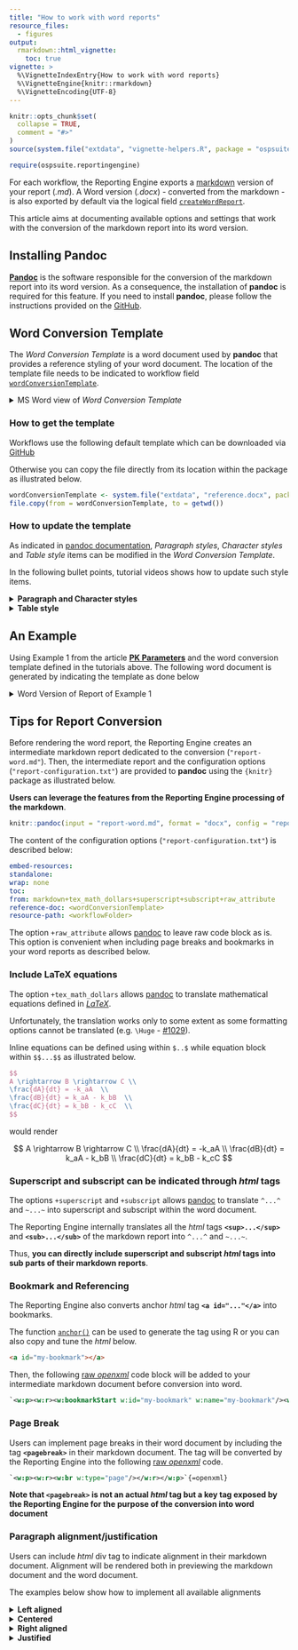 ```yaml
---
title: "How to work with word reports"
resource_files:
  - figures
output: 
  rmarkdown::html_vignette:
    toc: true
vignette: >
  %\VignetteIndexEntry{How to work with word reports}
  %\VignetteEngine{knitr::rmarkdown}
  %\VignetteEncoding{UTF-8}
---
```


```r
knitr::opts_chunk$set(
  collapse = TRUE,
  comment = "#>"
)
source(system.file("extdata", "vignette-helpers.R", package = "ospsuite.reportingengine"))
```

```r
require(ospsuite.reportingengine)
```


For each workflow, the Reporting Engine exports a [markdown](https://www.markdownguide.org/) version of your report (*.md*).
A Word version (*.docx*) - converted from the markdown - is also exported by default via the logical field [`createWordReport`](../reference/Workflow.html#public-fields).

This article aims at documenting available options and settings that work with the conversion of the markdown report into its word version.

## Installing Pandoc

[**Pandoc**](https://pandoc.org/) is the software responsible for the conversion of the markdown report into its word version.
As a consequence, the installation of **pandoc** is required for this feature.
If you need to install **pandoc**, please follow the instructions provided on the [GitHub](https://github.com/Open-Systems-Pharmacology/OSPSuite.ReportingEngine/wiki/Installing-pandoc).

<!--- TODO: the wiki is currently empty and needs to have instructions for the user -->

## Word Conversion Template

The *Word Conversion Template* is a word document used by **pandoc** that provides a reference styling of your word document.
The location of the template file needs to be indicated to workflow field [`wordConversionTemplate`](../reference/Workflow.html#public-fields). 

<details><summary>MS Word view of *Word Conversion Template*</summary>

```r
# After running each vignette, their output is cleared when using devtools::check()
# However, the content of "figures/" directory is required for docs/articles that display vignettes as a webpage
# Thus, the file is temporarily copied to "figures/"
dir.create("figures", showWarnings = FALSE)
file.copy(
  from = system.file("extdata", "reference-docx.png", package = "ospsuite.reportingengine"),
  to = "figures"
) 
```

![](figures/reference-docx.png){width="90%"}

</details>


### How to get the template

Workflows use the following default template which can be downloaded via [GitHub](https://github.com/Open-Systems-Pharmacology/OSPSuite.ReportingEngine/blob/develop/inst/extdata/reference.docx)

Otherwise you can copy the file directly from its location within the package as illustrated below.

```r
wordConversionTemplate <- system.file("extdata", "reference.docx", package = "ospsuite.reportingengine")
file.copy(from = wordConversionTemplate, to = getwd())
```

### How to update the template

As indicated in [pandoc documentation](https://pandoc.org/MANUAL.html#options-affecting-specific-writers),
*Paragraph styles*, *Character styles* and *Table style* items can be modified in the *Word Conversion Template*.

In the following bullet points, tutorial videos shows how to update such style items.

<details><summary><strong>Paragraph and Character styles</strong></summary>

```r
file.copy(
  from = system.file("extdata", "paragraph-styles-reference-doc.mp4", package = "ospsuite.reportingengine"),
  to = "figures"
) 
```

![](figures/paragraph-styles-reference-doc.mp4){width="90%"}

</details>

<details><summary><strong>Table style</strong></summary>

Note that only one Table style named [**Table**](https://github.com/jgm/pandoc/issues/7746) is used by pandoc for styling the converted tables.

Note that the font in the table needs to be defined by updating the character style named [*Compact*](https://github.com/Open-Systems-Pharmacology/OSPSuite.ReportingEngine/issues/857).

**Limitations**: As indicated in issue [#857](https://github.com/Open-Systems-Pharmacology/OSPSuite.ReportingEngine/issues/857),
styling does not account for text alignment/justification within the table.

```r
file.copy(
  from = system.file("extdata", "table-style-reference-doc.mp4", package = "ospsuite.reportingengine"),
  to = "figures"
) 
```

![](figures/table-style-reference-doc.mp4){width="90%"}

</details>


## An Example

Using Example 1 from the article [**PK Parameters**](pk-parameters.html#example-1) and the word conversion template defined in the tutorials above.
The following word document is generated by indicating the template as done below

<details><summary>Word Version of Report of Example 1</summary>

```r
myExampleWorkflow <- MeanModelWorkflow$new(
    simulationSets = myExampleSet,
    workflowFolder = "myExample-Results",
    wordConversionTemplate = "reference.docx"
  )
```

```r
file.copy(
  from = system.file("extdata", "report-reference-docx.png", package = "ospsuite.reportingengine"),
  to = "figures"
) 
```

![](figures/report-reference-docx.png){width="100%"}

</details>

## Tips for Report Conversion

Before rendering the word report, the Reporting Engine creates an intermediate markdown report dedicated to the conversion (`"report-word.md"`).
Then, the intermediate report and the configuration options (`"report-configuration.txt"`) are provided to **pandoc** using the `{knitr}` package as illustrated below.

**Users can leverage the features from the Reporting Engine processing of the markdown**.

```r
knitr::pandoc(input = "report-word.md", format = "docx", config = "report-configuration.txt")
```

The content of the configuration options (`"report-configuration.txt"`) is described below:

```yaml
embed-resources:
standalone:
wrap: none
toc:
from: markdown+tex_math_dollars+superscript+subscript+raw_attribute
reference-doc: <wordConversionTemplate>
resource-path: <workflowFolder>
```

The option `+raw_attribute` allows [pandoc](https://pandoc.org/MANUAL.html#extension-raw_attribute) to leave raw code block as is.
This option is convenient when including page breaks and bookmarks in your word reports as described below.

### Include LaTeX equations

The option `+tex_math_dollars` allows [pandoc](https://pandoc.org/MANUAL.html#extension-tex_math_dollars) 
to translate mathematical equations defined in [*LaTeX*](https://en.wikibooks.org/wiki/LaTeX/Mathematics).

<!--- Link to LateX wikibook that provides lists of symbols, letters and operators -->

Unfortunately, the translation works only to some extent as some formatting options cannot be translated (e.g. `\Huge` - [#1029](https://github.com/Open-Systems-Pharmacology/OSPSuite.ReportingEngine/issues/1029)).

Inline equations can be defined using within `$..$` while equation block within `$$...$$` as illustrated below.

```latex
$$
A \rightarrow B \rightarrow C \\
\frac{dA}{dt} = -k_aA  \\
\frac{dB}{dt} = k_aA - k_bB  \\
\frac{dC}{dt} = k_bB - k_cC  \\
$$
```

would render

$$
A \rightarrow B \rightarrow C \\
\frac{dA}{dt} = -k_aA  \\
\frac{dB}{dt} = k_aA - k_bB  \\
\frac{dC}{dt} = k_bB - k_cC
$$

### Superscript and subscript can be indicated through *html* tags

The options `+superscript` and `+subscript` allows [pandoc](https://pandoc.org/MANUAL.html#superscripts-and-subscripts) 
to translate `^...^` and `~...~` into superscript and subscript within the word document.

The Reporting Engine internally translates all the *html* tags **`<sup>...</sup>`** and **`<sub>...</sub>`** of the markdown report into `^...^` and `~...~`.

Thus, **you can directly include superscript and subscript *html* tags into sub parts of their markdown reports**.

### Bookmark and Referencing 

The Reporting Engine also converts anchor *html* tag **`<a id="..."</a>`** into bookmarks.

The function [`anchor()`](../reference/anchor) can be used to generate the tag using R or you can also copy and tune the *html* below.

```html
<a id="my-bookmark"></a>
```

Then, the following [raw *openxml*](https://learn.microsoft.com/en-us/dotnet/api/documentformat.openxml.wordprocessing.bookmarkstart?view=openxml-2.8.1#remarks) code block will be added to your intermediate markdown document before conversion into word.

```xml
`<w:p><w:r><w:bookmarkStart w:id="my-bookmark" w:name="my-bookmark"/><w:bookmarkEnd w:id="my-bookmark"/></w:r></w:p>`{=openxml}
```

### Page Break 

Users can implement page breaks in their word document by including the tag **`<pagebreak>`** in their markdown document.
The tag will be converted by the Reporting Engine into the following [raw *openxml*](https://pandoc.org/MANUAL.html#extension-raw_attribute) code.

```xml
`<w:p><w:r><w:br w:type="page"/></w:r></w:p>`{=openxml}
```

__Note that `<pagebreak>` is not an actual *html* tag but a key tag exposed by the Reporting Engine for the purpose of the conversion into word document__

### Paragraph alignment/justification

Users can include *html* div tag to indicate alignment in their markdown document.
Alignment will be rendered both in previewing the markdown document and the word document.

The examples below show how to implement all available alignments

<details><summary><strong>Left aligned</strong></summary>

```html
<div align="left">Some left aligned text</div>
```

- Translated as 

```xml
`<w:pPr><w:jc w:val="left"/></w:pPr>`{=openxml}Some left aligned text
```

- Rendered as

<div align="left">Some left aligned text</div>


</details>

<details><summary><strong>Centered</strong></summary>

```html
<div align="center">Some centered text</div>
```

- Translated as 

```xml
`<w:pPr><w:jc w:val="center"/></w:pPr>`{=openxml}Some centered text
```

- Rendered as

<div align="center">Some centered text</div>

</details>

<details><summary><strong>Right aligned</strong></summary>

```html
<div align="right">Some right aligned text</div>
```

- Translated as 

```xml
`<w:pPr><w:jc w:val="right"/></w:pPr>`{=openxml}Some right aligned text
```

- Rendered as

<div align="right">Some right aligned text</div>


</details>

<details><summary><strong>Justified</strong></summary>


```html
<div align="justify">Some justified text</div>
```

- Translated as 

```xml
`<w:pPr><w:jc w:val="both"/></w:pPr>`{=openxml}Some justified text
```

- Rendered as

<div align="justify">Some justified text</div>

</details>

